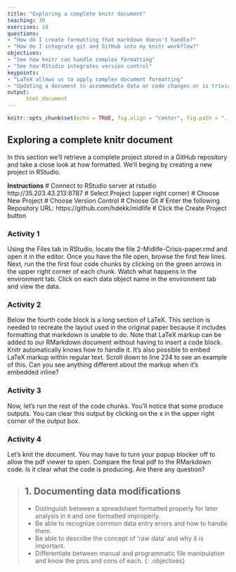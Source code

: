 ```yaml
---
title: "Exploring a complete knitr document"
teaching: 30
exercises: 10
questions:
- "How do I create formatting that markdown doesn't handle?"
- "How do I integrate git and GitHub into my knitr workflow?"
objectives:
- "See how knitr can handle complex formatting"
- "See how RStudio integrates version control"
keypoints:
- "LaTeX allows us to apply complex document formatting"
- "Updating a document to accommodate data or code changes or is trivial"
output:
      html_document
---
```


```r
knitr::opts_chunk$set(echo = TRUE, fig.align = "center", fig.path = "../figure/")
```

## Exploring a complete knitr document

In this section we'll retrieve a complete project stored in a GitHub repository and take a close look
at how formatted. We'll beging by creating a new project in RStudio.  


**Instructions**
# Connect to RStudio server at rstudio http://35.203.43.213:8787
# Select Project (upper right corner)
# Choose New Project
# Choose Version Control
# Choose Git
# Enter the following Repository URL: https://github.com/hdekk/midlife
# Click the Create Project button

### Activity 1
Using the Files tab in RStudio, locate the file 2-Midlife-Crisis-paper.rmd and open it in the editor.
Once you have the file open, browse the first few lines.
Next, run the the first four code chunks by clicking on the green arrows in the upper right corner of 
each chunk. Watch what happens in the environment tab. Click on each data object name in the environment
tab and view the data.

### Activity 2
Below the fourth code block is a long section of LaTeX. This section is needed to recreate the layout 
used in the original paper because it includes formatting that markdown is unable to do. Note that 
LaTeX markup can be added to our RMarkdown document without having to insert a code block. Knitr
automatically knows how to handle it. It's also possible to embed LaTeX markup within regular text.
Scroll down to line 224 to see an example of this.  Can you see anything different about the markup 
when it's embedded inline?

### Activity 3
Now, let's run the rest of the code chunks. You'll notice that some produce outputs. You can clear 
this output by clicking on the x in the upper right corner of the output box.

### Activity 4
Let's knit the document. You may have to turn your popup blocker off to allow the pdf viewer to open.
Compare the final pdf to the RMarkdown code. Is it clear what the code is producing. Are there any question?

> ## 1. Documenting data modifications
>
> - Distinguish between a spreadsheet formatted properly for later analysis in `R` and one formatted improperly.
> - Be able to recognize common data entry errors and how to handle them.
> - Be able to describe the concept of 'raw data' and why it is important.
> - Differentiate between manual and programmatic file manipulation and know the pros and cons of each.
{: .objectives}

